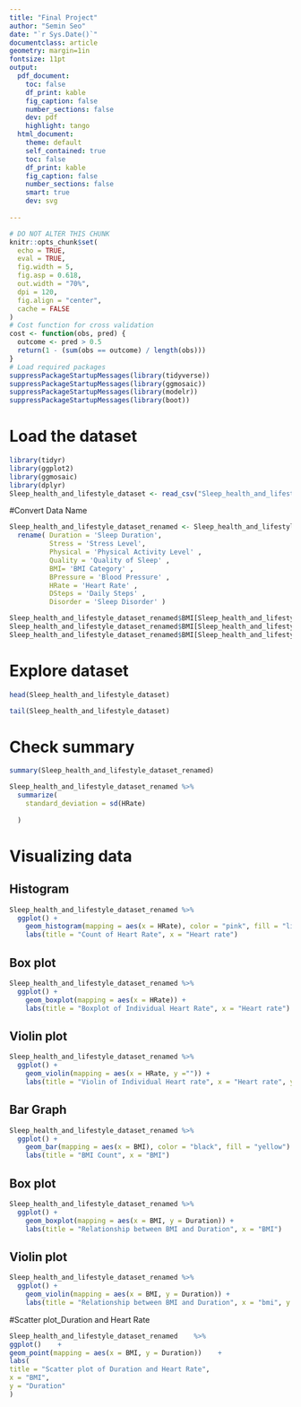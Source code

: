 ```yaml
---
title: "Final Project"
author: "Semin Seo"
date: "`r Sys.Date()`"
documentclass: article
geometry: margin=1in
fontsize: 11pt
output:
  pdf_document:
    toc: false
    df_print: kable
    fig_caption: false
    number_sections: false
    dev: pdf
    highlight: tango
  html_document:
    theme: default
    self_contained: true
    toc: false
    df_print: kable
    fig_caption: false
    number_sections: false
    smart: true
    dev: svg
    
---
```


```r
# DO NOT ALTER THIS CHUNK
knitr::opts_chunk$set(
  echo = TRUE,
  eval = TRUE,
  fig.width = 5,
  fig.asp = 0.618,
  out.width = "70%",
  dpi = 120,
  fig.align = "center",
  cache = FALSE
)
# Cost function for cross validation
cost <- function(obs, pred) {
  outcome <- pred > 0.5
  return(1 - (sum(obs == outcome) / length(obs)))
}
# Load required packages
suppressPackageStartupMessages(library(tidyverse))
suppressPackageStartupMessages(library(ggmosaic))
suppressPackageStartupMessages(library(modelr))
suppressPackageStartupMessages(library(boot))
```

# Load the dataset
```r
library(tidyr)
library(ggplot2)
library(ggmosaic)
library(dplyr)
Sleep_health_and_lifestyle_dataset <- read_csv("Sleep_health_and_lifestyle_dataset.csv")
```
#Convert Data Name
```r
Sleep_health_and_lifestyle_dataset_renamed <- Sleep_health_and_lifestyle_dataset %>%
  rename( Duration = 'Sleep Duration',
          Stress = 'Stress Level',
          Physical = 'Physical Activity Level' ,
          Quality = 'Quality of Sleep' ,
          BMI= 'BMI Category' ,
          BPressure = 'Blood Pressure' ,
          HRate = 'Heart Rate' ,
          DSteps = 'Daily Steps' ,
          Disorder = 'Sleep Disorder' )
```
```r
Sleep_health_and_lifestyle_dataset_renamed$BMI[Sleep_health_and_lifestyle_dataset_renamed$BMI == "Overweight"] <- "High"
Sleep_health_and_lifestyle_dataset_renamed$BMI[Sleep_health_and_lifestyle_dataset_renamed$BMI == "Obese"] <- "High"
Sleep_health_and_lifestyle_dataset_renamed$BMI[Sleep_health_and_lifestyle_dataset_renamed$BMI == "Normal Weight"] <- "Normal"
```

# Explore dataset

```r
head(Sleep_health_and_lifestyle_dataset)
```
```r
tail(Sleep_health_and_lifestyle_dataset)
```
# Check summary


```r
summary(Sleep_health_and_lifestyle_dataset_renamed)
```
```r
Sleep_health_and_lifestyle_dataset_renamed %>%
  summarize(
    standard_deviation = sd(HRate)
    
  )
```
# Visualizing data
## Histogram
```r
Sleep_health_and_lifestyle_dataset_renamed %>%
  ggplot() +
    geom_histogram(mapping = aes(x = HRate), color = "pink", fill = "lightgreen") +
    labs(title = "Count of Heart Rate", x = "Heart rate") 
```

## Box plot

```r
Sleep_health_and_lifestyle_dataset_renamed %>%
  ggplot() +
    geom_boxplot(mapping = aes(x = HRate)) +
    labs(title = "Boxplot of Individual Heart Rate", x = "Heart rate")
```
## Violin plot
```r
Sleep_health_and_lifestyle_dataset_renamed %>%
  ggplot() +
    geom_violin(mapping = aes(x = HRate, y ="")) +
    labs(title = "Violin of Individual Heart rate", x = "Heart rate", y = "y")
```

## Bar Graph
```r
Sleep_health_and_lifestyle_dataset_renamed %>%
  ggplot() +
    geom_bar(mapping = aes(x = BMI), color = "black", fill = "yellow") +
    labs(title = "BMI Count", x = "BMI")
```

## Box plot
```r
Sleep_health_and_lifestyle_dataset_renamed %>%
  ggplot() +
    geom_boxplot(mapping = aes(x = BMI, y = Duration)) +
    labs(title = "Relationship between BMI and Duration", x = "BMI")
```
## Violin plot
```r
Sleep_health_and_lifestyle_dataset_renamed %>%
  ggplot() +
    geom_violin(mapping = aes(x = BMI, y = Duration)) +
    labs(title = "Relationship between BMI and Duration", x = "bmi", y = "Duration")
```

#Scatter plot_Duration and Heart Rate

```r
Sleep_health_and_lifestyle_dataset_renamed    %>% 
ggplot()    +
geom_point(mapping = aes(x = BMI, y = Duration))    + 
labs(
title = "Scatter plot of Duration and Heart Rate", 
x = "BMI",
y = "Duration" 
)
```




